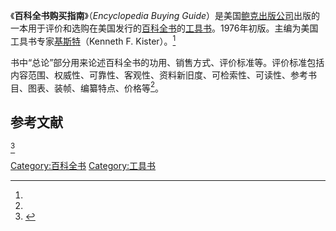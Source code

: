 {{Infobox Book 
|name = ''Encyclopedia Buying Guide''
|chinese_name = 
|image = 
|image_caption =
|author =基斯特
|title_orig = <!-- 原文書名 -->
|translator = <!-- 譯者 -->
|illustrator = <!-- 插图 -->
|cover_artist = <!-- 封面设计 -->
|country = 美国
|language = 英语
|series = <!-- 系列 -->
|subject = <!-- 題材 -->
|genre = 工具书
|publisher = 鲍克出版公司
|release_date = 1976
|chinese_release_date = <!-- 中译本出版日期 -->
|media_type = <!-- 媒介 -->
|pages = <!-- 頁數 -->
|format = <!-- 开本 -->
|isbn = <!-- 国际标准书号 -->
|oclc = <!-- OCLC -->
|dewey = <!-- 杜威分类法 -->
|congress = <!-- 美国国会图书馆图书分类法 -->
|preceded_by = <!-- 前作 -->
|followed_by = <!-- 續作 -->
}}
《'''百科全书购买指南'''》（''Encyclopedia Buying Guide''）是美国[[鲍克出版公司|鲍克出版公司]]出版的一本用于评价和选购在美国发行的[[百科全书|百科全书]]的[[工具书|工具书]]。1976年初版。主编为美国工具书专家[[基斯特|基斯特]]（Kenneth F. Kister）。<ref name="金常政" />

书中“总论”部分用来论述百科全书的功用、销售方式、评价标准等。评价标准包括内容范围、权威性、可靠性、客观性、资料新旧度、可检索性、可读性、参考书目、图表、装帧、编纂特点、价格等<ref name="金常政" />。

==参考文献==
<div class="references-small">
<references>
<ref name="金常政">{{cite book| author = [[金常政|金常政]] | title = 百科全书的故事 | publisher = 北京图书馆出版社 | date = 2005-03 | location = 北京 | pages =138 | url = | doi = | id = | isbn = 7501326231 }}</ref>
</references>
</div>

{{book-stub}}
[[Category:百科全书|Category:百科全书]]
[[Category:工具书|Category:工具书]]